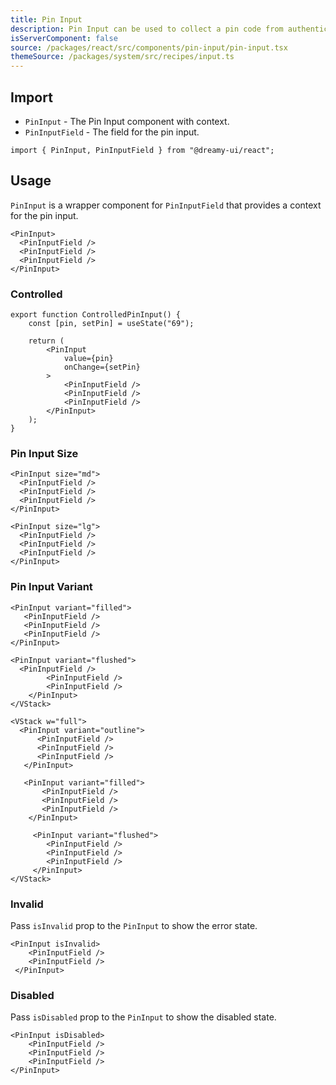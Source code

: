 ```yaml
---
title: Pin Input
description: Pin Input can be used to collect a pin code from authenticator app.
isServerComponent: false
source: /packages/react/src/components/pin-input/pin-input.tsx  
themeSource: /packages/system/src/recipes/input.ts
---
```


## Import

- `PinInput` - The Pin Input component with context.
- `PinInputField` - The field for the pin input.

```tsx
import { PinInput, PinInputField } from "@dreamy-ui/react";
```

## Usage

`PinInput` is a wrapper component for `PinInputField` that provides a context for the pin input.

<Wrapper>
	<PinInput>
		<PinInputField />
		<PinInputField />
		<PinInputField />
	</PinInput>
</Wrapper>

```tsx
<PinInput>
  <PinInputField />
  <PinInputField />
  <PinInputField />
</PinInput>
```

### Controlled

<Wrapper>
  <ControlledPinInput />
</Wrapper>

```tsx
export function ControlledPinInput() {
    const [pin, setPin] = useState("69");

    return (
        <PinInput
            value={pin}
            onChange={setPin}
        >
            <PinInputField />
            <PinInputField />
            <PinInputField />
        </PinInput>
    );
}
```

### Pin Input Size

<Wrapper> 
	<VStack w="full">
    <PinInput size="sm">
      <PinInputField />
      <PinInputField />
      <PinInputField />
    </PinInput>

    <PinInput size="md">
      <PinInputField />
      <PinInputField />
      <PinInputField />
    </PinInput>

    <PinInput size="lg">
      <PinInputField />
      <PinInputField />
      <PinInputField />
    </PinInput>
  </VStack>
</Wrapper>

### Pin Input Variant

<Wrapper>
	<VStack w="full">
		<PinInput variant="outline">
      <PinInputField />
      <PinInputField />
      <PinInputField />
   </PinInput>

    <PinInput variant="filled">
       <PinInputField />
       <PinInputField />
       <PinInputField />
    </PinInput>
 
    <PinInput variant="flushed">
      <PinInputField />
			<PinInputField />
			<PinInputField />
		</PinInput>
	</VStack>
</Wrapper>

```tsx
<VStack w="full">
  <PinInput variant="outline">
      <PinInputField />
      <PinInputField />
      <PinInputField />
   </PinInput>

   <PinInput variant="filled">
       <PinInputField />
       <PinInputField />
       <PinInputField />
    </PinInput>
 
     <PinInput variant="flushed">
        <PinInputField />
		<PinInputField />
		<PinInputField />
	 </PinInput>
</VStack>
```

### Invalid
Pass `isInvalid` prop to the `PinInput` to show the error state.

<Wrapper>
	<PinInput isInvalid>
		<PinInputField />
		<PinInputField />
	</PinInput>
</Wrapper>

```tsx
<PinInput isInvalid>
	<PinInputField />
	<PinInputField />
 </PinInput>
```

### Disabled
Pass `isDisabled` prop to the `PinInput` to show the disabled state.

<Wrapper>
	<PinInput isDisabled>
		<PinInputField />
	  <PinInputField />
		<PinInputField />
	</PinInput>
</Wrapper>

```tsx
<PinInput isDisabled>
	<PinInputField />
	<PinInputField />
	<PinInputField />
</PinInput>
```